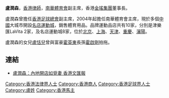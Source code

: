 '''盧潤森'''，[[香港|香港]][[律師|律師]]，[[南華體育會|南華體育會]]副主席，香港[[金瑤集團|金瑤集團]]董事長。

盧潤森曾擔任[[香港足球總會|香港足球總會]]副主席，2004年起擔任南華體育會主席，現於多個[[中國|中國]]大城市開設[[名店運動城|名店運動城]]，銷售體育用品。品牌運動品店共有10家，分別是津樂匯LaVita 2家，及名店運動城8家，位於[[北京|北京]]、[[上海|上海]]、[[天津|天津]]、[[重慶|重慶]]、[[瀋陽|瀋陽]]。

盧潤森的女兒[[盧恬兒|盧恬兒]]曾與富豪[[霍英東|霍英東]]長孫[[霍啟剛|霍啟剛]]拍拖。

==連結==
* [https://web.archive.org/web/20071012164445/http://wenweipo.com/news.phtml?news_id=AZ0606140001 盧潤森：內地開店如覓妻 香港文匯報]

[[Category:香港法律界人士|Category:香港法律界人士]]
[[Category:香港商人|Category:香港商人]]
[[Category:香港足球界人士|Category:香港足球界人士]]
[[Category:盧姓|Category:盧姓]]
[[Category:香港馬主|Category:香港馬主]]